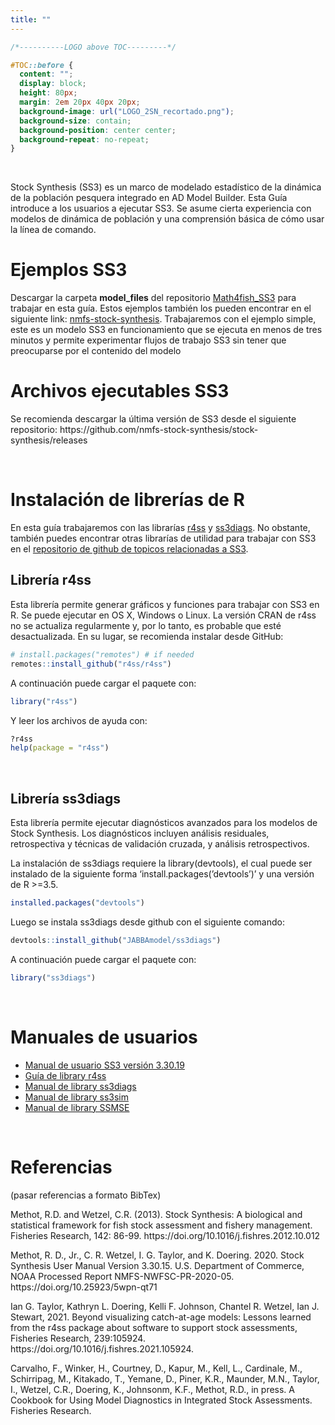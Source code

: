 ```yaml
---
title: ""
---
```




```css

/*----------LOGO above TOC---------*/

#TOC::before {
  content: "";
  display: block;
  height: 80px;
  margin: 2em 20px 40px 20px;
  background-image: url("LOGO_2SN_recortado.png");
  background-size: contain;
  background-position: center center;
  background-repeat: no-repeat;
}

```



&nbsp;
&nbsp;

Stock Synthesis (SS3) es un marco de modelado estadístico de la dinámica de la población pesquera integrado en AD Model Builder. Esta Guía introduce a los usuarios a ejecutar SS3. Se asume cierta experiencia con modelos de dinámica de población y una comprensión básica de cómo usar la línea de comando.




# Ejemplos SS3


Descargar la carpeta  **model_files** del repositorio [Math4fish_SS3](https://github.com/mariazuba/Math4fish_SS3/) para trabajar en esta guía. Estos ejemplos también los pueden encontrar en el siguiente link: [nmfs-stock-synthesis](https://github.com/nmfs-stock-synthesis/user-examples). Trabajaremos con el ejemplo simple, este es un modelo SS3 en funcionamiento que se ejecuta en menos de tres minutos y permite experimentar flujos de trabajo SS3 sin tener que preocuparse por el contenido del modelo

# Archivos ejecutables SS3

Se recomienda descargar la última versión de SS3 desde el siguiente repositorio: https://github.com/nmfs-stock-synthesis/stock-synthesis/releases

&nbsp;
&nbsp;




# Instalación de librerías de R

En esta guía trabajaremos con las librarías [r4ss](https://github.com/r4ss/r4ss) y [ss3diags](https://github.com/jabbamodel/ss3diags). No obstante, también puedes encontrar otras librarías de utilidad para trabajar con SS3 en el [repositorio de github de topicos relacionadas a SS3](https://github.com/topics/stock-synthesis).
&nbsp;
&nbsp;

## Librería r4ss

Esta librería permite generar gráficos y funciones para trabajar con SS3 en R. Se puede ejecutar en OS X, Windows o Linux. La versión CRAN de r4ss no se actualiza regularmente y, por lo tanto, es probable que esté desactualizada. En su lugar, se recomienda instalar desde GitHub:

```r

# install.packages("remotes") # if needed
remotes::install_github("r4ss/r4ss")

```

A continuación puede cargar el paquete con:

```r

library("r4ss")

```

Y leer los archivos de ayuda con:

```r

?r4ss
help(package = "r4ss")

```

&nbsp;
&nbsp;

## Librería ss3diags

Esta librería permite ejecutar diagnósticos avanzados para los modelos de Stock Synthesis. Los diagnósticos incluyen análisis residuales, retrospectiva y técnicas de validación cruzada, y análisis retrospectivos.

La instalación de ss3diags requiere la library(devtools), el cual puede ser instalado de la siguiente forma 'install.packages('devtools')' y una versión de R >=3.5. 

```r

installed.packages("devtools")

```

 Luego se instala ss3diags desde github con el siguiente comando:
 
```r

devtools::install_github("JABBAmodel/ss3diags")

```
 
A continuación puede cargar el paquete con:

```r

library("ss3diags")

```

&nbsp; &nbsp;

# Manuales de usuarios 

- [Manual de usuario SS3 versión 3.30.19](https://nmfs-stock-synthesis.github.io/doc/SS330_User_Manual.html)
- [Guía de library r4ss](https://r4ss.github.io/r4ss/vignettes/r4ss-intro-vignette.html) 
- [Manual de library ss3diags](https://github.com/jabbamodel/ss3diags/blob/master/Vignette/ss3diags_handbook.pdf)
- [Manual de library ss3sim](https://ss3sim.github.io/ss3sim)
- [Manual de library SSMSE](https://nmfs-fish-tools.github.io/SSMSE/manual)

&nbsp;
&nbsp;


# Referencias

(pasar referencias a formato BibTex)

Methot, R.D. and Wetzel, C.R. (2013). Stock Synthesis: A biological and statistical framework for fish stock assessment and fishery management. Fisheries Research, 142: 86-99. https://doi.org/10.1016/j.fishres.2012.10.012

Methot, R. D., Jr., C. R. Wetzel, I. G. Taylor, and K. Doering. 2020. Stock Synthesis User Manual Version 3.30.15. U.S. Department of Commerce, NOAA Processed Report NMFS-NWFSC-PR-2020-05. https://doi.org/10.25923/5wpn-qt71

Ian G. Taylor, Kathryn L. Doering, Kelli F. Johnson, Chantel R. Wetzel, Ian J. Stewart, 2021. Beyond visualizing catch-at-age models: Lessons learned from the r4ss package about software to support stock assessments, Fisheries Research, 239:105924. https://doi.org/10.1016/j.fishres.2021.105924.


Carvalho, F., Winker, H., Courtney, D., Kapur, M., Kell, L., Cardinale, M., Schirripag, M., Kitakado, T., Yemane, D., Piner, K.R., Maunder, M.N., Taylor, I., Wetzel, C.R., Doering, K., Johnsonm, K.F., Methot, R.D., in press. A Cookbook for Using Model Diagnostics in Integrated Stock Assessments. Fisheries Research.
